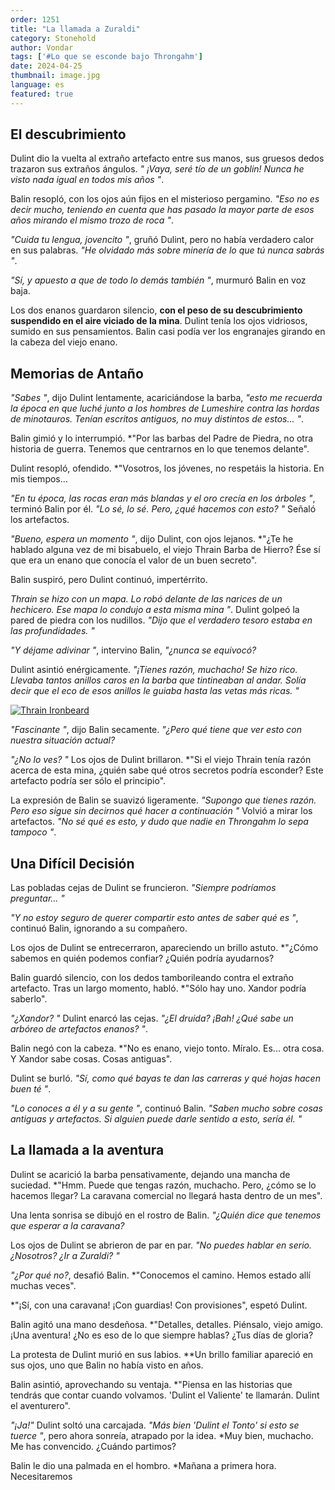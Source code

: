 ```yaml
---
order: 1251
title: "La llamada a Zuraldi"
category: Stonehold
author: Vondar
tags: ['#Lo que se esconde bajo Throngahm']
date: 2024-04-25
thumbnail: image.jpg
language: es
featured: true
---
```


## El descubrimiento

Dulint dio la vuelta al extraño artefacto entre sus manos, sus gruesos dedos trazaron sus extraños ángulos. *" ¡Vaya, seré tío de un goblin! Nunca he visto nada igual en todos mis años "*.

Balin resopló, con los ojos aún fijos en el misterioso pergamino. *"Eso no es decir mucho, teniendo en cuenta que has pasado la mayor parte de esos años mirando el mismo trozo de roca "*.

*"Cuida tu lengua, jovencito "*, gruñó Dulint, pero no había verdadero calor en sus palabras. *"He olvidado más sobre minería de lo que tú nunca sabrás "*.

*"Sí, y apuesto a que de todo lo demás también "*, murmuró Balin en voz baja.

Los dos enanos guardaron silencio, **con el peso de su descubrimiento suspendido en el aire viciado de la mina**. Dulint tenía los ojos vidriosos, sumido en sus pensamientos. Balin casi podía ver los engranajes girando en la cabeza del viejo enano.

## Memorias de Antaño

*"Sabes "*, dijo Dulint lentamente, acariciándose la barba, *"esto me recuerda la época en que luché junto a los hombres de Lumeshire contra las hordas de minotauros. Tenían escritos antiguos, no muy distintos de estos... "*.

Balin gimió y lo interrumpió. *"Por las barbas del Padre de Piedra, no otra historia de guerra. Tenemos que centrarnos en lo que tenemos delante".

Dulint resopló, ofendido. *"Vosotros, los jóvenes, no respetáis la historia. En mis tiempos...

*"En tu época, las rocas eran más blandas y el oro crecía en los árboles "*, terminó Balin por él. *"Lo sé, lo sé. Pero, ¿qué hacemos con esto? "* Señaló los artefactos.

*"Bueno, espera un momento "*, dijo Dulint, con ojos lejanos. *"¿Te he hablado alguna vez de mi bisabuelo, el viejo Thrain Barba de Hierro? Ése sí que era un enano que conocía el valor de un buen secreto".

Balin suspiró, pero Dulint continuó, impertérrito.

*Thrain se hizo con un mapa. Lo robó delante de las narices de un hechicero. Ese mapa lo condujo a esta misma mina "*. Dulint golpeó la pared de piedra con los nudillos. *"Dijo que el verdadero tesoro estaba en las profundidades. "*

*"Y déjame adivinar "*, intervino Balin, *"¿nunca se equivocó?*

Dulint asintió enérgicamente. *"¡Tienes razón, muchacho! Se hizo rico. Llevaba tantos anillos caros en la barba que tintineaban al andar. Solía decir que el eco de esos anillos le guiaba hasta las vetas más ricas. "*

[![Thrain Ironbeard](https://i.imgur.com/RlqFzFh.jpeg)](https://i.imgur.com/RlqFzFh.jpeg)

*"Fascinante "*, dijo Balin secamente. *"¿Pero qué tiene que ver esto con nuestra situación actual?*

*"¿No lo ves? "* Los ojos de Dulint brillaron. *"Si el viejo Thrain tenía razón acerca de esta mina, ¿quién sabe qué otros secretos podría esconder? Este artefacto podría ser sólo el principio".

La expresión de Balin se suavizó ligeramente. *"Supongo que tienes razón. Pero eso sigue sin decirnos qué hacer a continuación "* Volvió a mirar los artefactos. *"No sé qué es esto, y dudo que nadie en Throngahm lo sepa tampoco "*.

## Una Difícil Decisión

Las pobladas cejas de Dulint se fruncieron. *"Siempre podríamos preguntar... "*

*"Y no estoy seguro de querer compartir esto antes de saber qué es "*, continuó Balin, ignorando a su compañero.

Los ojos de Dulint se entrecerraron, apareciendo un brillo astuto. *"¿Cómo sabemos en quién podemos confiar? ¿Quién podría ayudarnos?

Balin guardó silencio, con los dedos tamborileando contra el extraño artefacto. Tras un largo momento, habló. *"Sólo hay uno. Xandor podría saberlo".

*"¿Xandor? "* Dulint enarcó las cejas. *"¿El druida? ¡Bah! ¿Qué sabe un arbóreo de artefactos enanos? "*.

Balin negó con la cabeza. *"No es enano, viejo tonto. Míralo. Es... otra cosa. Y Xandor sabe cosas. Cosas antiguas".

Dulint se burló. *"Sí, como qué bayas te dan las carreras y qué hojas hacen buen té "*.

*"Lo conoces a él y a su gente "*, continuó Balin. *"Saben mucho sobre cosas antiguas y artefactos. Si alguien puede darle sentido a esto, sería él. "*

## La llamada a la aventura

Dulint se acarició la barba pensativamente, dejando una mancha de suciedad. *"Hmm. Puede que tengas razón, muchacho. Pero, ¿cómo se lo hacemos llegar? La caravana comercial no llegará hasta dentro de un mes".

Una lenta sonrisa se dibujó en el rostro de Balin. *"¿Quién dice que tenemos que esperar a la caravana?*

Los ojos de Dulint se abrieron de par en par. *"No puedes hablar en serio. ¿Nosotros? ¿Ir a Zuraldi? "*

*"¿Por qué no?*, desafió Balin. *"Conocemos el camino. Hemos estado allí muchas veces".

*"¡Sí, con una caravana! ¡Con guardias! Con provisiones", espetó Dulint.

Balin agitó una mano desdeñosa. *"Detalles, detalles. Piénsalo, viejo amigo. ¡Una aventura! ¿No es eso de lo que siempre hablas? ¿Tus días de gloria?

La protesta de Dulint murió en sus labios. **Un brillo familiar apareció en sus ojos, uno que Balin no había visto en años.

Balin asintió, aprovechando su ventaja. *"Piensa en las historias que tendrás que contar cuando volvamos. 'Dulint el Valiente' te llamarán. Dulint el aventurero".

*"¡Ja!"* Dulint soltó una carcajada. *"Más bien 'Dulint el Tonto' si esto se tuerce "*, pero ahora sonreía, atrapado por la idea. *Muy bien, muchacho. Me has convencido. ¿Cuándo partimos?

Balin le dio una palmada en el hombro. *Mañana a primera hora. Necesitaremos 
